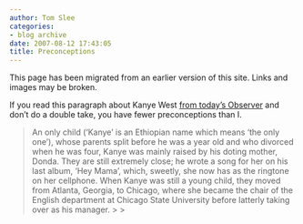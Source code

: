 ```yaml
---
author: Tom Slee
categories:
- blog archive
date: 2007-08-12 17:43:05
title: Preconceptions
---
```


::: {.callout-note}

This page has been migrated from an earlier version of this site. 
Links and images may be broken.

:::



				

If you read this paragraph about Kanye West [from today's Observer](http://observer.guardian.co.uk/omm/story/0,,2144021,00.html) and don't do a double take, you have fewer preconceptions than I.

<blockquote>An only child ('Kanye' is an Ethiopian name which means 'the only
one'), whose parents split before he was a year old and who divorced
when he was four, Kanye was mainly raised by his doting mother, Donda.
They are still extremely close; he wrote a song for her on his last
album, 'Hey Mama', which, sweetly, she now has as the ringtone on her
cellphone. When Kanye was still a young child, they moved from Atlanta,
Georgia, to Chicago, where she became the chair of the English
department at Chicago State University before latterly taking over as
his manager.
> 
> </blockquote>


		
